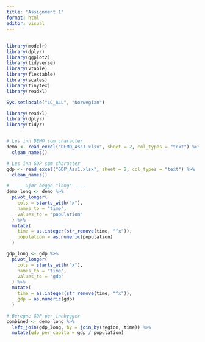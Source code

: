 ```yaml
---
title: "Assignment 1"
format: html
editor: visual
---
```


## 

```r
library(modelr)
library(dplyr)
library(ggplot2)
library(tidyverse)
library(vtable)
library(flextable)
library(scales)
library(tinytex)
library(readxl)
```

```r
Sys.setlocale("LC_ALL", "Norwegian")
```

```r
library(readxl)
library(dplyr)
library(tidyr)


# Les inn DEMO som character
demo <- read_excel("DEMO_Ass1.xlsx", sheet = 2, col_types = "text") %>%
  clean_names()

# Les inn GDP som character
gdp <- read_excel("GDP_Ass1.xlsx", sheet = 2, col_types = "text") %>%
  clean_names()


```

```r
# ---- Gjør begge "long" ----
demo_long <- demo %>%
  pivot_longer(
    cols = starts_with("x"),
    names_to = "time",
    values_to = "population"
  ) %>%
  mutate(
    time = as.integer(str_remove(time, "^x")),
    population = as.numeric(population)
  )

gdp_long <- gdp %>%
  pivot_longer(
    cols = starts_with("x"),
    names_to = "time",
    values_to = "gdp"
  ) %>%
  mutate(
    time = as.integer(str_remove(time, "^x")),
    gdp = as.numeric(gdp)
  )

```

```r
# Beregne GDP per innbygger 
combined <- demo_long %>%
  left_join(gdp_long, by = join_by(region, time)) %>%
  mutate(gdp_per_capita = gdp / population)
  
```
